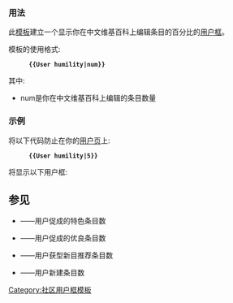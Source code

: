 {{documentation subpage}}
===用法===
此[[Help:模板|模板]]建立一个显示你在中文维基百科上编辑条目的百分比的[[Wikipedia:用户框|用户框]]。

模板的使用格式:
:'''<tt><nowiki>{{User humility|num}}</nowiki></tt>'''
其中:
*num是你在中文维基百科上编辑的条目数量

===示例===
将以下代码防止在你的[[Wikipedia:用户页|用户页]]上:
:'''<tt><nowiki>{{User humility|5}}</nowiki></tt>'''
将显示以下用户框:
{{User humility|5}}
{{brClear}}
== 参见 ==
*{{tiw|User FA}}——用户促成的特色条目数
*{{tiw|User GA}}——用户促成的优良条目数
*{{tiw|User DYK}}——用户获型新目推荐条目数
*{{tiw|User articles created}}——用户新建条目数

<includeonly>
[[Category:社区用户框模板]]
</includeonly>